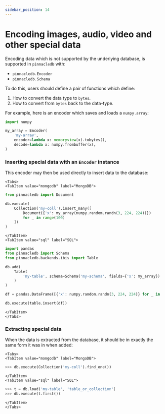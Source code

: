 ```yaml
---
sidebar_position: 14
---
```


# Encoding images, audio, video and other special data

Encoding data which is not supported by the underlying database, is supported in `pinnacledb` with:

- `pinnacledb.Encoder`
- `pinnacledb.Schema`

To do this, users should define a pair of functions which define:

1. How to convert the data type to `bytes`.
2. How to convert from `bytes` back to the data-type.

For example, here is an encoder which saves and loads a `numpy.array`:

```python
import numpy

my_array = Encoder(
    'my-array',
    encoder=lambda x: memoryview(x).tobytes(),
    decode=lambda x: numpy.frombuffer(x),
)
```


### Inserting special data with an `Encoder` instance

This encoder may then be used directly to insert data to the database:

```mdx-code-block
<Tabs>
<TabItem value="mongodb" label="MongoDB">
```

```python
from pinnacledb import Document

db.execute(
    Collection('my-coll').insert_many([
        Document({'x': my_array(numpy.random.randn(3, 224, 224))})
        for _ in range(100)
    ])
)
```

```mdx-code-block
</TabItem>
<TabItem value="sql" label="SQL">
```

```python
import pandas
from pinnacledb import Schema
from pinnacledb.backends.ibis import Table

db.add(
    Table(
        'my-table', schema=Schema('my-schema', fields={'x': my_array})
    )
)

df = pandas.DataFrame([{'x': numpy.random.randn(3, 224, 224)} for _ in range(100)])

db.execute(table.insert(df))
```

```mdx-code-block
</TabItem>
</Tabs>
```

### Extracting special data

When the data is extracted from the database, it should be in exactly the same form it was in when added:

```mdx-code-block
<Tabs>
<TabItem value="mongodb" label="MongoDB">
```

```python
>>> db.execute(Collection('my-coll').find_one())
```

```mdx-code-block
</TabItem>
<TabItem value="sql" label="SQL">
```

```python
>>> t = db.load('my-table', 'table_or_collection')
>>> db.execute(t.first())
```

```mdx-code-block
</TabItem>
</Tabs>
```


